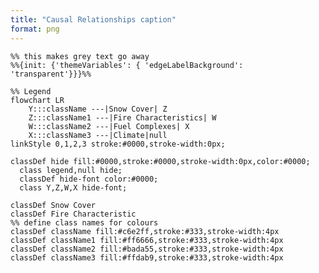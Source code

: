```yaml
---
title: "Causal Relationships caption"
format: png
---
```


```mermaid
%% this makes grey text go away
%%{init: {'themeVariables': { 'edgeLabelBackground': 'transparent'}}}%%

%% Legend
flowchart LR
    Y:::className ---|Snow Cover| Z
    Z:::className1 ---|Fire Characteristics| W
    W:::className2 ---|Fuel Complexes| X
    X:::className3 ---|Climate|null  
linkStyle 0,1,2,3 stroke:#0000,stroke-width:0px;

classDef hide fill:#0000,stroke:#0000,stroke-width:0px,color:#0000;
  class legend,null hide;
  classDef hide-font color:#0000;
  class Y,Z,W,X hide-font;

classDef Snow Cover
classDef Fire Characteristic
%% define class names for colours
classDef className fill:#c6e2ff,stroke:#333,stroke-width:4px
classDef className1 fill:#ff6666,stroke:#333,stroke-width:4px
classDef className2 fill:#bada55,stroke:#333,stroke-width:4px
classDef className3 fill:#ffdab9,stroke:#333,stroke-width:4px

```